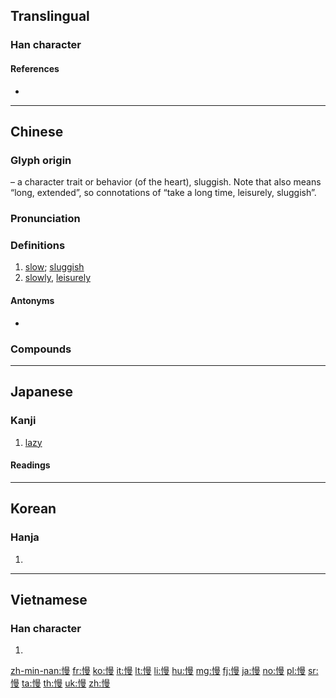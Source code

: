 {{character info/new}}
==Translingual==
{{stroke order|strokes=14}}

===Han character===
{{Han char|rn=61|rad=心|as=11|sn=14|four=96047|canj=PAWE|ids=⿰忄曼}}

====References====
* {{Han ref|kx=0399.120|dkj=11110|dj=0738.290|hdz=42346.010|uh=6162|ud=24930|bh=BA43|bd=47683}}

----

==Chinese==
{{zh-forms}}

===Glyph origin===
{{Han etym}}
{{Han compound|心|alt1=忄|t1=heart|曼|ls=psc|c1=s|c2=p}} – a character trait or behavior (of the heart), sluggish. Note that {{lang|zh|曼}} also means “long, extended”, so connotations of “take a long time, leisurely, sluggish”.

===Pronunciation===
{{zh-pron
|m=màn
|ma=zh-màn.ogg
|c=maan6
|h=pfs=man
|mn=bān
|w=3me
|mc=y
|oc=y
|cat=a,adv
}}

===Definitions===
{{zh-hanzi}}

# [[slow]]; [[sluggish]]
# [[slowly]], [[leisurely]]

====Antonyms====
* {{zh-l|快}}

===Compounds===
{{zh-der|慢世|慆慢|慢班|慢聲|慢騰斯禮|慢慢兒|堊慢|惰慢|慢性自殺|慢性|慢火|待慢|傲慢|慢車|慢慢|慢步|慢慢騰騰|侮慢|慢點兒|慢詞|慢性病|慢騰騰|慢郎中|慢遊|慢速|慢車道|慢跑|慢走|慢調子|慢表|慢藏誨盜|慢臉|慢用|慢條斯禮|慢條斯理|慢條廝禮|慢板|慢曲|慢易|慢散|慢慢吞吞|慢慢來|慢惰|慢性子|慢待|慢帳|慢哼哼|慢吞吞|慢半拍|慢動作|慢仗|慢俄延|慢悠悠|慢驚風|悖慢|怠慢|忤慢|慢張|廢慢|慢功|停雲慢步|傲賢慢士|慢說|婆婆慢慢|慢調|慢手慢腳|媟慢|多慢|慢條絲禮|慢坡|倨傲怠慢|慢吐蓮|且慢|懈慢|減慢|眼慢|放慢線兒|眉低眼慢|放慢|款慢|臉慢|輕賢慢士|細嚼慢嚥|輕攏慢撚|緩慢|緊七慢八|簡慢|驕慢|輕吞慢吐|緊打慢敲|高慢|鈍刀慢剮|逋慢|輕歌慢舞|輕慢}}

{{zh-cat|Beginning}}

----

==Japanese==

===Kanji===
{{ja-kanji|grade=c|rs=心11}}

# [[lazy]]

====Readings====
{{ja-readings
|goon=[[めん]] (men)
|kanon=[[ばん]] (ban)
|kanyoon=[[まん]] (man)
|kun=[[おこたる]] (okotaru), [[あなどる]] (anadoru), [[おごる]] (ogoru)
}}

----

==Korean==

===Hanja===
{{ko-hanja|hangeul=만|eumhun=|mr=man|y=man}}

# {{defn|lang=ko|sort=心11}}

----

==Vietnamese==

===Han character===
{{vi-hantu|[[mạn]], [[mắn]]|rs=心11}}

# {{defn|lang=vi|sort=心11}}

[[zh-min-nan:慢]]
[[fr:慢]]
[[ko:慢]]
[[it:慢]]
[[lt:慢]]
[[li:慢]]
[[hu:慢]]
[[mg:慢]]
[[fj:慢]]
[[ja:慢]]
[[no:慢]]
[[pl:慢]]
[[sr:慢]]
[[ta:慢]]
[[th:慢]]
[[uk:慢]]
[[zh:慢]]